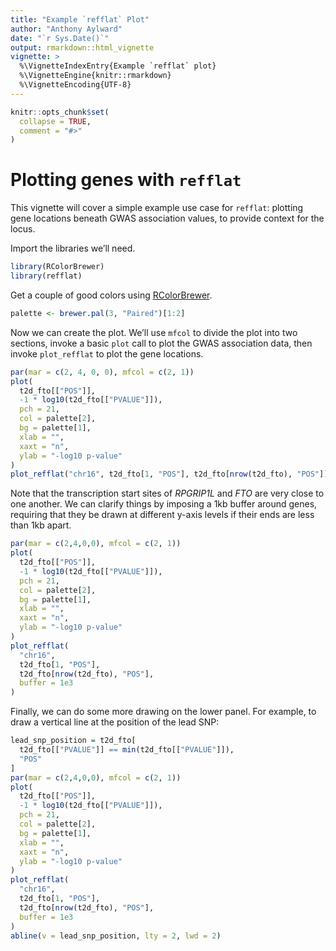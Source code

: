 ```yaml
---
title: "Example `refflat` Plot"
author: "Anthony Aylward"
date: "`r Sys.Date()`"
output: rmarkdown::html_vignette
vignette: >
  %\VignetteIndexEntry{Example `refflat` plot}
  %\VignetteEngine{knitr::rmarkdown}
  %\VignetteEncoding{UTF-8}
---
```


```r
knitr::opts_chunk$set(
  collapse = TRUE,
  comment = "#>"
)
```

# Plotting genes with `refflat`

This vignette will cover a simple example use case for `refflat`: plotting
gene locations beneath GWAS association values, to provide context for the
locus.

Import the libraries we'll need.

```r
library(RColorBrewer)
library(refflat)
```

Get a couple of good colors using [RColorBrewer](https://cran.r-project.org/web/packages/RColorBrewer/index.html).

```r
palette <- brewer.pal(3, "Paired")[1:2]
```

Now we can create the plot. We'll use `mfcol` to divide the plot into two
sections, invoke a basic `plot` call to plot the GWAS association data,
then invoke `plot_refflat` to plot the gene locations.

```r
par(mar = c(2, 4, 0, 0), mfcol = c(2, 1))
plot(
  t2d_fto[["POS"]],
  -1 * log10(t2d_fto[["PVALUE"]]),
  pch = 21,
  col = palette[2],
  bg = palette[1],
  xlab = "",
  xaxt = "n",
  ylab = "-log10 p-value"
)
plot_refflat("chr16", t2d_fto[1, "POS"], t2d_fto[nrow(t2d_fto), "POS"])
```

Note that the transcription start sites of _RPGRIP1L_ and _FTO_ are very close
to one another. We can clarify things by imposing a 1kb buffer around genes,
requiring that they be drawn at different y-axis levels if their ends are less
than 1kb apart.

```r
par(mar = c(2,4,0,0), mfcol = c(2, 1))
plot(
  t2d_fto[["POS"]],
  -1 * log10(t2d_fto[["PVALUE"]]),
  pch = 21,
  col = palette[2],
  bg = palette[1],
  xlab = "",
  xaxt = "n",
  ylab = "-log10 p-value"
)
plot_refflat(
  "chr16",
  t2d_fto[1, "POS"],
  t2d_fto[nrow(t2d_fto), "POS"],
  buffer = 1e3
)
```

Finally, we can do some more drawing on the lower panel. For example, to draw
a vertical line at the position of the lead SNP:

```r
lead_snp_position = t2d_fto[
  t2d_fto[["PVALUE"]] == min(t2d_fto[["PVALUE"]]),
  "POS"
]
par(mar = c(2,4,0,0), mfcol = c(2, 1))
plot(
  t2d_fto[["POS"]],
  -1 * log10(t2d_fto[["PVALUE"]]),
  pch = 21,
  col = palette[2],
  bg = palette[1],
  xlab = "",
  xaxt = "n",
  ylab = "-log10 p-value"
)
plot_refflat(
  "chr16",
  t2d_fto[1, "POS"],
  t2d_fto[nrow(t2d_fto), "POS"],
  buffer = 1e3
)
abline(v = lead_snp_position, lty = 2, lwd = 2)
```
